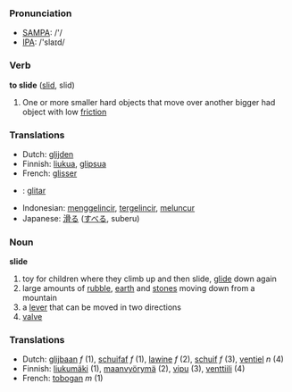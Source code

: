 === Pronunciation ===
*[[w:SAMPA|SAMPA]]: /'/
*[[w:IPA|IPA]]: /'slaɪd/

=== Verb ===

'''to slide''' ([[slid]], slid)

# One or more smaller hard objects  that move over another bigger had object with low [[friction]]

=== Translations ===
*Dutch: [[glijden]]
*Finnish: [[liukua]], [[glipsua]]
*French: [[glisser]]
* {{io}} : [[glitar]]
*Indonesian: [[gelincir|menggelincir]], [[gelincir|tergelincir]], [[luncur|meluncur]]
*Japanese: [[滑る]] ([[すべる]], suberu)

=== Noun ===

'''slide'''

# toy for children where they climb up and then slide, [[glide]] down again
# large amounts of [[rubble]], [[earth]] and [[stones]] moving down from a mountain
# a [[lever]] that can be moved in two directions
# [[valve]]

=== Translations ===
*Dutch: [[glijbaan]] ''f'' (1), [[schuifaf]] ''f'' (1), [[lawine]] ''f'' (2), [[schuif]] ''f'' (3), [[ventiel]] ''n'' (4)
*Finnish: [[liukumäki]] (1), [[maanvyörymä]] (2), [[vipu]] (3), [[venttiili]] (4)
*French: [[tobogan]] ''m'' (1)